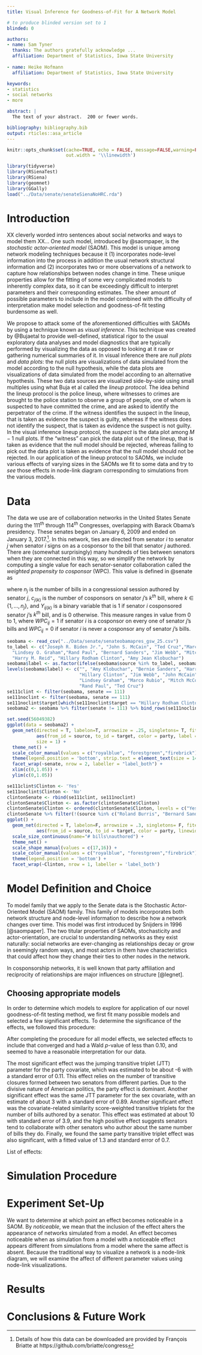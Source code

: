 ```yaml
---
title: Visual Inference for Goodness-of-Fit for A Network Model

# to produce blinded version set to 1
blinded: 0

authors: 
- name: Sam Tyner
  thanks: The authors gratefully acknowledge ...
  affiliation: Department of Statistics, Iowa State University
  
- name: Heike Hofmann
  affiliation: Department of Statistics, Iowa State University

keywords:
- statistics
- social networks
- more

abstract: |
  The text of your abstract.  200 or fewer words.

bibliography: bibliography.bib
output: rticles::asa_article
---
```

```r
knitr::opts_chunk$set(cache=TRUE, echo = FALSE, message=FALSE,warning=FALSE,
                      out.width = '\\linewidth')
```

```r
library(tidyverse)
library(RSienaTest)
library(RSiena)
library(geomnet)
library(GGally)
load("../Data/senate/senateSienaNoHRC.rda")

```

# Introduction

<!--Talk about SAOMs-->
XX cleverly worded intro sentences about social networks and ways to model them XX... One such model, introduced by @saompaper, is the *stochastic actor-oriented model* (SAOM). This model is unique among network modeling techniques because it (1) incorporates node-level information into the process in addition the usual network structural information and (2) incorporates two or more observations of a network to capture how relationships between nodes change in time. These unique properties allow for the fitting of some very complicated models to inherently complex data, so it can be exceedingly difficult to interpret parameters and their corresponding estimates. The sheer amount of possible parameters to include in the model combined with the difficulty of interpretation make model selection and goodness-of-fit testing burdensome as well. 

<!--Talk about visual inference-->
We propose to attack some of the aforementioned difficulties with SAOMs by using a technique known as *visual inference*. This technique was created by @Bujaetal to provide well-defined, statistical rigor to the usual exploratory data analyses and model diagnostics that are typically performed by visualizing the data as opposed to looking at it raw or gathering numerical summaries of it. In visual inference there are *null plots* and *data plots*: the null plots are visualizations of data simulated from the model according to the null hypothesis, while the data plots are visualizations of data simulated from the model according to an alternative hypothesis. These two data sources are visualized side-by-side using small multiples using what Buja et al called the *lineup protocol*. The idea behind the lineup protocol is the police lineup, where witnesses to crimes are brought to the police station to observe a group of people, one of whom is suspected to have committed the crime, and are asked to identify the perpetrator of the crime. If the witness identifies the suspect in the lineup, that is taken as evidence the suspect is guilty, whereas if the witness does not identify the suspect, that is taken as evidence the suspect is not guilty. In the visual inference lineup protocol, the *suspect* is the data plot among $M-1$ null plots. If the "witness" can pick the data plot out of the lineup, that is taken as evidence that the null model should be rejected, whereas failing to pick out the data plot is taken as evidence that the null model should not be rejected. In our application of the lineup protocol to SAOMs, we include various effects of varying sizes in the SAOMs we fit to some data and try to *see* those effects in node-link diagram corresponding to simulations from the various models.


<!--Talk about political networks-->

<!--Talk about goodness-of-fit--> 

<!--Talk about significance testings--> 

# Data

The data we use are of collaboration networks in the United States Senate during the $111^{th}$ through $114^{th}$ Congresses, overlapping with Barack Obama's presidency. These senates began on January 6, 2009 and ended on January 3, 2017.^[Details of how this data can be downloaded are provided by François Briatte at https://github.com/briatte/congress]. In this network, ties are directed from senator $i$ to senator $j$ when senator $i$ signs on as a cosponsor to the bill that senator $j$ authored. There are (somewhat surprisingly) many hundreds of ties between senators when they are connected in this way, so we simplify the network by computing a single value for each senator-senator collaboration called the *weighted propensity to cosponsor* (WPC). This value is defined in @senate as 

\begin{equation}\label{eq:sen1}
    WPC_{ij} = \dfrac{\sum\limits_{k=1}^{n_j} \frac{Y_{ij(k)}}{c_{j(k)}}}{\sum\limits_{k=1}^{n_j} \frac{1}{c_{j(k)}}}
\end{equation}


where $n_j$ is the number of bills in a congressional session authored by senator $j$, $c_{j(k)}$ is the number of cosponsors on senator $j$'s $k^{th}$ bill, where $k \in \{1,\dots, n_j\}$, and $Y_{ij(k)}$ is a binary variable that is 1 if senator $i$ cosponsored senator $j$'s $k^{th}$ bill, and is 0 otherwise. This measure ranges in value from 0 to 1, where $WPC_{ij} = 1$ if senator $i$ is a cosponsor on every one of senator $j$'s bills and $WPC_{ij} = 0$ if senator $i$ is never a cosponsor any of senator $j$'s bills. 

```r
seobama <- read_csv("../Data/senate/senateobamapres_gsw_25.csv")
to_label <- c("Joseph R. Biden Jr.", "John S. McCain", "Ted Cruz","Marco Rubio",
  "Lindsey O. Graham","Rand Paul", "Bernard Sanders", "Jim Webb", "Mitch McConnell",
  "Harry M. Reid", "Hillary Rodham Clinton", "Amy Jean Klobuchar")
seobama$label <- as.factor(ifelse(seobama$source %in% to_label, seobama$source, ""))
levels(seobama$label) <- c("", "Amy Klobuchar", "Bernie Sanders", "Harry Reid",
                           "Hillary Clinton", "Jim Webb", "John McCain", "Joe Biden",
                           "Lindsey Graham", "Marco Rubio", "Mitch McConnell", 
                           "Rand Paul", "Ted Cruz")
se111clint <- filter(seobama, senate == 111)
se111noclint <- filter(seobama, senate == 111)
se111noclint$target[which(se111noclint$target == "Hillary Rodham Clinton")] <- NA
seobama2 <- seobama %>% filter(senate != 111) %>% bind_rows(se111noclint)

set.seed(56049382)
ggplot(data = seobama2) + 
  geom_net(directed = T, labelon=T, arrowsize = .25, singletons= T, fiteach = T, linewidth = .25, layout.alg = 'fruchtermanreingold', fontsize = 3, repel=T, 
           aes(from_id = source, to_id = target, color = party, label = label),
           size = 1) + 
  theme_net() + 
  scale_color_manual(values = c("royalblue", "forestgreen","firebrick")) + 
  theme(legend.position = 'bottom', strip.text = element_text(size = 14)) + 
  facet_wrap(~senate, nrow = 2, labeller = "label_both") + 
  xlim(c(0,1.05)) + 
  ylim(c(0,1.05))
```
```r
se111clint$Clinton <- 'Yes'
se111noclint$Clinton <- 'No'
clintonSenate <- rbind(se111clint, se111noclint)
clintonSenate$Clinton <- as.factor(clintonSenate$Clinton)
clintonSenate$Clinton <- ordered(clintonSenate$Clinton, levels = c("Yes", "No"))
clintonSenate %>% filter(!(source %in% c("Roland Burris", "Bernard Sanders", "Frank R. Lautenberg", "Judd A. Gregg", "Mary L. Landrieu") & is.na(target))) %>%
ggplot() + 
  geom_net(directed = T, labelon=F, arrowsize = .3, singletons= F, fiteach = T, arrowgap = .01, layout.alg = 'fruchtermanreingold',
           aes(from_id = source, to_id = target, color = party, linewidth = gsw, shape = sex,size = n_au)) + 
  scale_size_continuous(name="# bills\nauthored") +
  theme_net() + 
  scale_shape_manual(values = c(17,16)) + 
  scale_color_manual(values = c("royalblue", "forestgreen","firebrick")) + 
  theme(legend.position = 'bottom') + 
  facet_wrap(~Clinton, nrow = 1, labeller = 'label_both')
```

# Model Definition and Choice

To model family that we apply to the Senate data is the Stochastic Actor-Oriented Model (SAOM) family. This family of models incorporates both network structure and node-level information to describe how a network changes over time. This model was first introduced by Snijders in 1996 [@saompaper]. The two titular properties of SAOMs, stochasticity and actor-orientation, are crucial to understanding networks as they exist naturally: social networks are ever-changing as relationships decay or grow in seemingly random ways, and most actors in them have characteristics that could affect how they change their ties to other nodes in the network. 

In cosponsorship networks, it is well known that party affiliation and reciprocity of relationships are major influences on structure [@legnet].

## Choosing appropriate models

In order to determine which models to explore for application of our novel goodness-of-fit testing method, we first fit many possible models and selected a few significant effects. To determine the significance of the effects, we followed this procedure: 

\begin{enumerate}
\item Define the simple effects structure of the data: the rate parameters and the outdegree and reciprocity parameters. 
\item Add each possible effect one-at-a-time to the model structure, as determined by the effects documentation function.
\item Fit each model to the data and check for convergence.
    \begin{enumerate}
    \item If the model converged, move to 4.
    \item If the model did not converge, use the previous fitted values as starting values and repeat 5 times or until convergence, whichever comes first.
    \end{enumerate}
\item Test the added parameter for significance using the Wald-type test.
\item Report out the estimate of the additional parameter, its standard error, Wald $p$ value, and convergence criterion.
\end{enumerate}
 
After completing the procedure for all model effects, we selected effects to include that converged and had a Wald $p$-value of less than 0.10, and seemed to have a reasonable interpretation for our data.

The most significant effect was the jumping transitive triplet (JTT) parameter for the party covariate, which was estimated to be about -6 with a standard error of 0.11. This effect relies on the number of transitive closures formed between two senators from different parties. Due to the divisive nature of American politics, the party effect is dominant. Another significant effect was the same JTT parameter for the sex covariate, with an estimate of about 3 with a standard error of 0.89. Another significant effect was the covariate-related similarity score-weighted transitive triplets for the number of bills authored by a senator. This effect was estimated at about 10 with standard error of 3.9, and the high positive effect suggests senators tend to collaborate with other senators who author about the same number of bills they do. Finally, we found the same party transitive triplet effect was also significant, with a fitted value of 1.3 and standard error of 0.7. 

List of effects: 
\begin{enumerate}
\item jtt - party
\item jtt - sex
\item similiarity trans trip - bills
\item same tt - party
\end{enumerate}

# Simulation Procedure
\begin{enumerate}
\item Fit each model 1,000 times and save the parameter estimates, standard errors, and overall convergence criterion.
\item From the models that converged, compute the mean of the 1,000 estimates of each parameter.
\item Use the mean values from step 2 as the parameter values in the model and simulate 100 observations from the model. These simulated networks will become the "true data."
\item To each simulation, refit the model form from which it was simulated. 
\item Repeat steps 4-5 for various permutations of model forms and parameter values; e.g. double the parameter values, quadruple the parameter values, change the signs on the parameters, etc.
\item Simulate additional "alternative data" from the model in step 3 and the fitted model in step 4. 
\item Place the appropriate node-link diagram of each "true data" observation in a lineup with $M-1$ (M=12? M=9?) "alternative data" node-link diagrams. 
\item Show the lineups to participants, with no participant seeing the same "true data" or "alternative data" plot twice. 
\end{enumerate}

# Experiment Set-Up

We want to determine at which point an effect becomes noticeable in a SAOM. By *noticeable*, we mean that the inclusion of the effect alters the appearance of networks simulated from a model. An effect becomes noticeable when as simulation from a model with a noticeable effect appears different from simulations from a model where the same affect is absent. Because the traditional way to visualize a network is a node-link diagram, we will examine the affect of different parameter values using node-link visualizations. 

# Results

# Conclusions & Future Work

<!--
This template demonstrates some of the basic latex you'll need to know to create a ASA article.

\section{Verifications}
\label{sec:verify}
This section will be just long enough to illustrate what a full page of
text looks like, for margins and spacing.

@Campbell02 @Schubert13 [@Chi81]

The quick brown fox jumped over the lazy dog.
The quick brown fox jumped over the lazy dog.
The quick brown fox jumped over the lazy dog.
The quick brown fox jumped over the lazy dog.
__With this spacing we have 30 lines per page.__
-->



